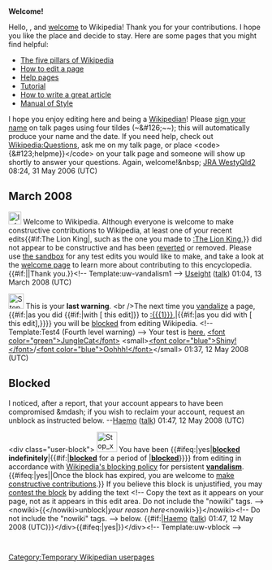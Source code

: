 <article id="5361388" title=User talk:Pecanbery>
	<talkpage id="5361388" title="User talk:Pecanbery">
'''Welcome!'''

Hello, {{BASEPAGENAME}}, and [[Wikipedia:Welcome, newcomers|welcome]] to Wikipedia! Thank you for your contributions. I hope you like the place and decide to stay. Here are some pages that you might find helpful:
*[[Wikipedia:Five pillars|The five pillars of Wikipedia]]
*[[Wikipedia:How to edit a page|How to edit a page]]
*[[Help:Contents|Help pages]]
*[[Wikipedia:Tutorial|Tutorial]]
*[[Wikipedia:Article development|How to write a great article]]
*[[Wikipedia:Manual of Style|Manual of Style]]
I hope you enjoy editing here and being a [[Wikipedia:Wikipedians|Wikipedian]]! Please [[Wikipedia:Sign your posts on talk pages|sign your name]] on talk pages using four tildes (~&amp;#126;~~); this will automatically produce your name and the date. If you need help, check out [[Wikipedia:Questions]], ask me on my talk page, or place &lt;code&gt;{&amp;#123;helpme}}&lt;/code&gt; on your talk page and someone will show up shortly to answer your questions. Again, welcome!&amp;nbsp; [[User:JRA WestyQld2|JRA WestyQld2]] 08:24, 31 May 2006 (UTC)

==March 2008==
[[Image:Information.svg|25px]] Welcome to Wikipedia. Although everyone is welcome to make constructive contributions to Wikipedia, at least one of your recent edits{{#if:The Lion King|, such as the one you made to [[:The Lion King]],}} did not appear to be constructive and has been [[Help:Reverting|reverted]] or removed.  Please use [[Wikipedia:Sandbox|the sandbox]] for any test edits you would like to make, and take a look at the [[Wikipedia:Welcoming committee/Welcome to Wikipedia|welcome page]] to learn more about contributing to this encyclopedia. {{#if:|{{{2}}}|Thank you.}}&lt;!-- Template:uw-vandalism1 --&gt; [[User:Useight|Useight]] ([[User talk:Useight|talk]]) 01:04, 13 March 2008 (UTC)

[[Image:Stop_hand.svg|left|30px]] This is your '''last warning'''. &lt;br /&gt;The next time you [[Wikipedia:Vandalism template link|vandalize]] a page, {{#if:|as you did {{#if:|with [{{{diff}}} this edit]}} to [[:{{{1}}}]],|{{#if:|as you did with [{{{diff}}} this edit],}}}} you will be [[Wikipedia:Blocking policy|blocked]] from editing Wikipedia. &lt;!-- Template:Test4 (Fourth level warning) --&gt; Your test is [http://en.wikipedia.org/w/index.php?title=Song&amp;diff=prev&amp;oldid=211776577 here.] [[User:Junglecat|&lt;font color=&quot;green&quot;&gt;JungleCat&lt;/font&gt;]]  &lt;small&gt;[[User talk:Junglecat|&lt;font color=&quot;blue&quot;&gt;Shiny!&lt;/font&gt;]]/[[Special:Contributions/Junglecat|&lt;font color=&quot;blue&quot;&gt;Oohhh!&lt;/font&gt;]]&lt;/small&gt; 01:37, 12 May 2008 (UTC)

==Blocked==
I noticed, after a report, that your account appears to have been compromised &amp;mdash; if you wish to reclaim your account, request an unblock as instructed below. --[[User:Haemo|Haemo]] ([[User talk:Haemo|talk]]) 01:47, 12 May 2008 (UTC)

&lt;div class=&quot;user-block&quot;&gt; [[Image:Stop x nuvola with clock.svg|40px|left]]  You have been {{#ifeq:|yes|'''[[Wikipedia:Blocking policy|blocked]] indefinitely'''|{{#if:|'''[[Wikipedia:Blocking policy|blocked]]''' for a period of '''{{{time}}}'''|'''[[Wikipedia:Blocking policy|blocked]]'''}}}} from editing in accordance with [[Wikipedia:Blocking policy|Wikipedia's blocking policy]] for persistent '''[[Wikipedia:Vandalism|vandalism]]'''.  {{#ifeq:|yes||Once the block has expired, you are welcome to [[Wikipedia:Five pillars|make constructive contributions]].}}  If you believe this block is unjustified, you may [[Wikipedia:Appealing a block|contest the block]] by adding the text &lt;!-- Copy the text as it appears on your page, not as it appears in this edit area. Do not include the &quot;nowiki&quot; tags. --&gt;&lt;nowiki&gt;{{&lt;/nowiki&gt;unblock|''your reason here''&lt;nowiki&gt;}}&lt;/nowiki&gt;&lt;!-- Do not include the &quot;nowiki&quot; tags. --&gt; below. {{#if:|[[User:Haemo|Haemo]] ([[User talk:Haemo|talk]]) 01:47, 12 May 2008 (UTC)}}&lt;/div&gt;{{#ifeq:|yes|[[Category:Temporary Wikipedian userpages]]}}&lt;/div&gt;&lt;!-- Template:uw-vblock --&gt;
	</talkpage>
</article>